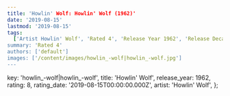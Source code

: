 ```yaml
---
title: 'Howlin' Wolf: Howlin' Wolf (1962)'
date: '2019-08-15'
lastmod: '2019-08-15'
tags:
  ['Artist Howlin' Wolf', 'Rated 4', 'Release Year 1962', 'Release Decade 1960']
summary: 'Rated 4'
authors: ['default']
images: ['/content/images/howlin_-wolf|howlin_-wolf.jpg']
---
```


  key: 'howlin_-wolf|howlin_-wolf',
  title: 'Howlin' Wolf',
  release_year: 1962,
  rating: 8,
  rating_date: '2019-08-15T00:00:00.000Z',
  artist: 'Howlin' Wolf',
};

<MusicRating data={data} />
